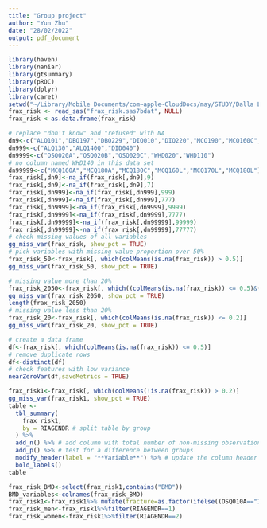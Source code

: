 ```yaml
---
title: "Group project"
author: "Yun Zhu"
date: "28/02/2022"
output: pdf_document
---
```


```r
library(haven)
library(naniar)
library(gtsummary)
library(pROC)
library(dplyr)
library(caret)
setwd("~/Library/Mobile Documents/com~apple~CloudDocs/may/STUDY/Dalla Lana 2021Fall/5250/Group project")
frax_risk <- read_sas("frax_risk.sas7bdat", NULL)
frax_risk <-as.data.frame(frax_risk)
```

```r
# replace "don't know" and "refused" with NA
dn9<-c("ALQ101","DBQ197","DBQ229","DIQ010","DIQ220","MCQ190","MCQ160C","OSQ010A","OSQ010B","OSQ010C","OSQ040AA","OSQ040BA","OSQ040CA","OSQ070","OSQ130","OSQ170","OSQ200")
dn999<-c("ALQ130","ALQ140Q","DID040")
dn9999<-c("OSQ020A","OSQ020B","OSQ020C","WHD020","WHD110")
# no column named WHD140 in this data set
dn99999<-c("MCQ160A","MCQ180A","MCQ180C","MCQ160L","MCQ170L","MCQ180L")
frax_risk[,dn9]<-na_if(frax_risk[,dn9],9)
frax_risk[,dn9]<-na_if(frax_risk[,dn9],7)
frax_risk[,dn999]<-na_if(frax_risk[,dn999],999)
frax_risk[,dn999]<-na_if(frax_risk[,dn999],777)
frax_risk[,dn9999]<-na_if(frax_risk[,dn9999],9999)
frax_risk[,dn9999]<-na_if(frax_risk[,dn9999],7777)
frax_risk[,dn99999]<-na_if(frax_risk[,dn99999],99999)
frax_risk[,dn99999]<-na_if(frax_risk[,dn99999],77777)
# check missing values of all variables
gg_miss_var(frax_risk, show_pct = TRUE)
# pick variables with missing value proportion over 50%
frax_risk_50<-frax_risk[, which(colMeans(is.na(frax_risk)) > 0.5)]
gg_miss_var(frax_risk_50, show_pct = TRUE)
```

```r
# missing value more than 20%
frax_risk_2050<-frax_risk[, which((colMeans(is.na(frax_risk)) <= 0.5)&(colMeans(is.na(frax_risk)) > 0.2))]
gg_miss_var(frax_risk_2050, show_pct = TRUE)
length(frax_risk_2050)
# missing value less than 20%
frax_risk_20<-frax_risk[, which(colMeans(is.na(frax_risk)) <= 0.2)]
gg_miss_var(frax_risk_20, show_pct = TRUE)
```

```r
# create a data frame 
df<-frax_risk[, which(colMeans(is.na(frax_risk)) <= 0.5)]
# remove duplicate rows
df<-distinct(df)
# check features with low variance
nearZeroVar(df,saveMetrics = TRUE)
```

```r
frax_risk1<-frax_risk[, which(colMeans(!is.na(frax_risk)) > 0.2)]
gg_miss_var(frax_risk1, show_pct = TRUE)
table <- 
  tbl_summary(
    frax_risk1,
    by = RIAGENDR # split table by group
  ) %>%
  add_n() %>% # add column with total number of non-missing observations
  add_p() %>% # test for a difference between groups
  modify_header(label = "**Variable**") %>% # update the column header
  bold_labels() 
table
```

```r
frax_risk_BMD<-select(frax_risk1,contains("BMD"))
BMD_variables<-colnames(frax_risk_BMD)
frax_risk1<-frax_risk1%>% mutate(fracture=as.factor(ifelse((OSQ010A=="1"|OSQ010B=="1"|OSQ010C=="1"), 1, 0)))
frax_risk_men<-frax_risk1%>%filter(RIAGENDR==1)
frax_risk_women<-frax_risk1%>%filter(RIAGENDR==2)
```

